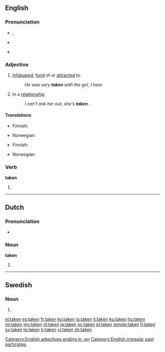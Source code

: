 {{wikipedia|dab=taken (disambiguation)|taken}}
==English==

{{rank|given|hands|turned|239|taken|end|rather|until}}

===Pronunciation===
* {{IPA|/ˈteɪkən/}}, {{SAMPA|/"teIk@n/}}
* {{audio|en-us-taken.ogg|Audio (US)}}
*: {{rhymes|eɪkən}}
* {{hyphenation|tak|en}}

===Adjective===
{{en-adj|-}}

# [[infatuated|Infatuated]]; [[fond]] of or [[attracted]] to.
#: ''He was very '''taken''' with the girl, I hear.''
# {{informal}} In a [[relationship]]
#: ''I can't ask her out, she's '''taken'''.''

====Translations====
{{trans-top|infatuated, fond of or attracted to}}
* Finnish: {{t-|fi|pihka|alt=pihkassa}}
{{trans-mid}}
* Norwegian: {{t|no|betatt}}
{{trans-bottom}}

{{trans-top|informal: in a relationship}}
* Finnish: {{t+|fi|varattu}}
{{trans-mid}}
* Norwegian: {{t|no|opptatt}}
{{trans-bottom}}

===Verb===
'''taken'''

# {{past participle of|[[take]]}}

[[Category:English adjectives ending in -en]]
[[Category:English irregular past participles]]

----

==Dutch==

===Pronunciation===
* {{IPA|/ˈtakən/|lang=nl}}

===Noun===
'''taken''' {{f|p}}

# {{plural of|[[taak]]|lang=Dutch}}

----

==Swedish==

===Noun===
{{infl|sv|noun form}}

# {{form of|definite plural|[[tak#Swedish|tak]]}}

[[el:taken]]
[[es:taken]]
[[fr:taken]]
[[ko:taken]]
[[io:taken]]
[[it:taken]]
[[ku:taken]]
[[hu:taken]]
[[ml:taken]]
[[my:taken]]
[[nl:taken]]
[[ja:taken]]
[[oc:taken]]
[[pl:taken]]
[[simple:taken]]
[[fi:taken]]
[[sv:taken]]
[[te:taken]]
[[tr:taken]]
[[vi:taken]]
[[zh:taken]]